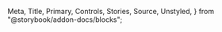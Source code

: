   Meta,
  Title,
  Primary,
  Controls,
  Stories,
  Source,
  Unstyled,
} from "@storybook/addon-docs/blocks";

<Meta isTemplate title="How to use Checkbox" />

<Title />
適用 : 勾選框；可以配合其他元件使用綁定屬性值

<Primary />

# Controls
這邊僅列出初始化時可以設定的 options.properties，內部屬性請參考**properties屬性**區塊。

<Controls />

---

# Usage API

初始化 Checkbox 元件，帶入 `element`、`options` 參數，並設定options屬性

```javascript
new Checkbox(element, (options = {}));
```

> ### parameters 參數設定

- <span className="sb-unstyled font-black">element</span>
  <span className="sb-unstyled data-type element">HTMLElement</span>

  可以傳入`<label/>`或`<input/>`兩種標籤元素節點，如果傳入的節點標籤種類不是這兩種，則會直接視為容器元素(container)，並自動補上對應結構。
    ```html
    <!-- 基本靜態結構 -->
    <label class="label input-label">
      <input type="checkbox" class="checkbox" />
      文字內容
    </label>
    ```   
  <br/>

- <span className="sb-unstyled font-black">options</span>
  <span className="sb-unstyled data-type">object</span>

  各屬性的型別及說明可參考上方Controls區塊

  ```javascript
  const options = {
    style: "default", //樣式
    title: "一般勾選框", //文字
    value: "", //<input/>的value attribute
    checked: true,
    theme: "var(--color-blue-500)", //預設顏色
    checkImg: ["../../../../public/eye.svg", "../../../../public/eye-off.svg"], //check圖標
    classes: ["checkbox"],
    disabled: false,
    handlers: null,
  };
  ```

  <br />

> ### properties 內部屬性 
> <span className="sb-unstyled data-type readonly">Read-only</span><span className="sb-unstyled">可以操作的屬性皆須使用methods來更改</span>

<div className="sb-unstyled table-container overflow-hidden">
  <table className="sb-unstyled table-content">
    <thead>
      <tr className="text-center">
        <td>property</td>
        <td>type</td>
        <td>descriptions</td>
      </tr>
    </thead>
    <tbody>
      <tr>
        <td className="font-bold">UItype</td>
        <td>string</td>
        <td>Checkbox，繼承自`BaseComponent`的屬性，代表該元件名稱</td>
      </tr>
      <tr>
        <td className="font-bold">inputValue</td>
        <td>string</td>
        <td>`<input/>`的value值，如果沒有特別設定會預設為`options.title`內容；當`style`設定為switch時，則會自動判定`|`前後的文字並做切換；其他樣式類型時則是切換`""`及title內容</td>
      </tr>
      <tr>
        <td className="font-bold">activeImg</td>
        <td>string</td>
        <td>當前顯示的圖示，`style`為toggle時才會出現</td>
      </tr>
      <tr>
        <td className="font-bold">container</td>
        <td>HTMLElement</td>
        <td>
          容器節點，如果沒有特別指定就會是`<label/>`
        </td>
      </tr>
      <tr>
        <td className="font-bold">defaultTheme</td>
        <td>string</td>
        <td>初始主題色系</td>
      </tr>
      <tr>
        <td className="font-bold">label</td>
        <td>HTMLElement</td>
        <td>記錄此元件的`<label/>`節點</td>
      </tr>
      <tr>
        <td className="font-bold">options</td>
        <td>object</td>
        <td>傳入的設定值，詳細屬性可以參考上方options參數說明處</td>
      </tr>
      <tr>
        <td className="font-bold">originParent</td>
        <td>HTMLElement</td>
        <td>如果初始化時帶入的`element`節點有父元素，則預設為該元素；沒有的話就會是null</td>
      </tr>
    </tbody>
  </table>
</div>

<br/>

> ### methods 方法
> 提供外部控制方法調整內部屬性值
  
    <p className="sb-unstyled font-bold text-yellow-500">Quick reference</p>

    <div className="sb-unstyled table-container overflow-hidden">
      <table className="sb-unstyled table-content">
        <thead>
          <tr className="text-center">
            <td>methods</td><td>descriptions</td><td>inherit</td>
          </tr>
        </thead>
        <tbody>
          <tr><td className="font-bold">`.getElem()`</td><td>取得該元件渲染的DOM節點元素</td><td>`BaseComponent`</td></tr>
          <tr><td className="font-bold">`.changeTheme(HEXstring)`</td><td>更改主題色</td></tr>
          <tr><td className="font-bold">`.setDisabled(boolean)`</td><td>更改顯示/操作與否</td></tr>
          <tr><td className="font-bold">`.getValue()`</td><td>回傳`<input/>` value值</td></tr>
          <tr><td className="font-bold">`.getChecked()`</td><td>回傳`<input/>` checked值</td></tr>
          <tr><td className="font-bold">`.setValue(value)`</td><td>傳入要設定`<input/>` value值</td></tr>
          <tr><td className="font-bold">`.setChecked(boolean)`</td><td>傳入要設定checked值</td></tr>
        </tbody>
      </table>
    </div>

<span className="sb-unstyled methods">.getElem()</span>
 - **Returns**  
回傳主元件的DOM節點(HTMLElement) - `<input/>`  
``` javascript 
Checkbox.getElem(); 
```  
<span className="sb-unstyled methods">.changeTheme(HEXstring)</span>
 - **Parameters**  
 參數可以放入任一HEX色碼，用來改變主題色

<div className="sb-unstyled alert-msg">當disabled狀態為true時禁止修改(會跳出錯誤通知)</div>
``` javascript
 Checkbox.changeTheme("#8ecb28"); 
```

<span className="sb-unstyled methods">.setDisabled(boolean)</span>
<span className="sb-unstyled methods">.setValue(value)</span>
<span className="sb-unstyled methods">.setChecked(boolean)</span>
 - **Parameters**  
 傳入boolean值更改disabled、checked狀態；傳入任一值更改`<input/>`的value值
``` javascript 
// ...init Checkbox

Checkbox.setDisabled(false);
Checkbox.setValue(value);
Checkbox.setChecked(true);

```
<span className="sb-unstyled methods">.getValue()</span>
<span className="sb-unstyled methods">.getChecked()</span>
 - **Returns**  
 分別回傳`<input/>`的value及checked值
``` javascript
Checkbox.getValue(); //""
Checkbox.getChecked(); //true
````

